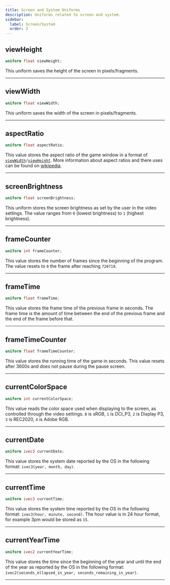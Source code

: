 ```yaml
---
title: Screen and System Uniforms
description: Uniforms related to screen and system.
sidebar:
  label: Screen/System
  order: 3
---
```



## viewHeight
```glsl
uniform float viewHeight;
```
This uniform saves the height of the screen in pixels/fragments.

----------------


## viewWidth
```glsl
uniform float viewWidth;
```
This uniform saves the width of the screen in pixels/fragments.

----------------


## aspectRatio
```glsl
uniform float aspectRatio;
```
This value stores the aspect ratio of the game window in a format of [`viewWidth`](/reference/uniforms/general/viewwidth)`/`[`viewHeight`](/reference/uniforms/general/viewheight). More information about aspect ratios and there uses can be found on [wikipedia](https://en.wikipedia.org/wiki/Aspect_ratio_(image)).

----------------


## screenBrightness
```glsl
uniform float screenBrightness;
```
This uniform stores the screen brightness as set by the user in the video settings. The value ranges from `0` (lowest brightness) to `1` (highest brightness).

----------------


## frameCounter
```glsl
uniform int frameCounter;
```
This value stores the number of frames since the beginning of the program. The value resets to `0` the frame after reaching `720719`.

----------------


## frameTime
```glsl
uniform float frameTime;
```
This value stores the frame time of the previous frame in seconds. The frame time is the amount of time between the end of the previous frame and the end of the frame before that.

----------------


## frameTimeCounter
```glsl
uniform float frameTimeCounter;
```
This value stores the running time of the game in seconds. This value resets after 3600s and does not pause during the pause screen.

----------------


## currentColorSpace <Badge text="Iris Exclusive" variant="tip" size="medium" />
```glsl
uniform int currentColorSpace;
```
This value reads the color space used when displaying to the screen, as controlled through the video settings. `0` is sRGB, `1` is DCI_P3, `2` is Display P3, `3` is REC2020, `4` is Adobe RGB.

----------------


## currentDate <Badge text="Iris Exclusive" variant="tip" size="medium" />
```glsl
uniform ivec3 currentDate;
```
This value stores the system date reported by the OS in the following format: `ivec3(year, month, day)`.

----------------


## currentTime <Badge text="Iris Exclusive" variant="tip" size="medium" />
```glsl
uniform ivec3 currentTime;
```
This value stores the system time reported by the OS in the following format: `ivec3(hour, minute, second)`. The hour value is in 24 hour format, for example 3pm would be stored as `15`.

----------------


## currentYearTime <Badge text="Iris Exclusive" variant="tip" size="medium" />
```glsl
uniform ivec2 currentYearTime;
```
This value stores the time since the beginning of the year and until the end of the year as reported by the OS in the following format: `ivec2(seconds_ellapsed_in_year, seconds_remaining_in_year)`.

----------------


